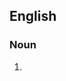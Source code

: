 ==English==

===Noun===
{{head|en|noun form|head=[[points]] of [[view]]}}

# {{plural of|point of view|lang=en}}